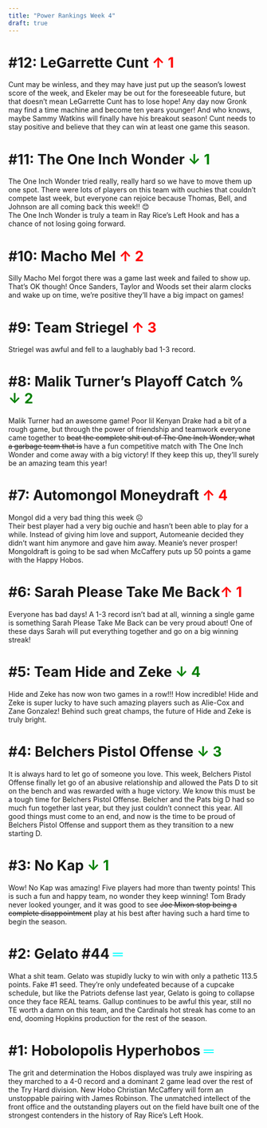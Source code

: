 ```yaml
---
title: "Power Rankings Week 4"
draft: true
---
```


# #12: LeGarrette Cunt <span style="color: red;">↑ 1</span>
Cunt may be winless, and they may have just put up the season’s lowest score of the week, and Ekeler may be out for the foreseeable future, but that doesn’t mean LeGarrette Cunt has to lose hope! Any day now Gronk may find a time machine and become ten years younger! And who knows, maybe Sammy Watkins will finally have his breakout season! Cunt needs to stay positive and believe that they can win at least one game this season. 

# #11: The One Inch Wonder <span style="color: green;">↓ 1</span>
The One Inch Wonder tried really, really hard so we have to move them up one spot. There were lots of players on this team with ouchies that couldn’t compete last week, but everyone can rejoice because Thomas, Bell, and Johnson are all coming back this week!! 😊<br>
The One Inch Wonder is truly a team in Ray Rice’s Left Hook and has a chance of not losing going forward. 

# #10: Macho Mel <span style="color: red;">↑ 2 </span>
Silly Macho Mel forgot there was a game last week and failed to show up. That’s OK though! Once Sanders, Taylor and Woods set their alarm clocks and wake up on time, we’re positive they’ll have a big impact on games!

# #9: Team Striegel <span style="color: red;">↑ 3 </span>
Striegel was awful and fell to a laughably bad 1-3 record. 

# #8: Malik Turner’s Playoff Catch % <span style="color: green;">↓ 2</span>
Malik Turner had an awesome game! Poor lil Kenyan Drake had a bit of a rough game, but through the power of friendship and teamwork everyone came together to <strike>beat the complete shit out of The One Inch Wonder, what a garbage team that is</strike> have a fun competitive match with The One Inch Wonder and come away with a big victory! If they keep this up, they’ll surely be an amazing team this year!

# #7: Automongol Moneydraft <span style="color: red;">↑ 4 </span>
Mongol did a very bad thing this week ☹<br>
Their best player had a very big ouchie and hasn’t been able to play for a while. Instead of giving him love and support, Automeanie decided they didn’t want him anymore and gave him away. Meanie’s never prosper! Mongoldraft is going to be sad when McCaffery puts up 50 points a game with the Happy Hobos. 

# #6: Sarah Please Take Me Back<span style="color: red;">↑ 1 </span>
Everyone has bad days! A 1-3 record isn’t bad at all, winning a single game is something Sarah Please Take Me Back can be very proud about! One of these days Sarah will put everything together and go on a big winning streak! 

# #5: Team Hide and Zeke <span style="color: green;">↓ 4</span>
Hide and Zeke has now won two games in a row!!! How incredible! Hide and Zeke is super lucky to have such amazing players such as Alie-Cox and Zane Gonzalez! Behind such great champs, the future of Hide and Zeke is truly bright. 

# #4: Belchers Pistol Offense <span style="color: green;">↓ 3</span>
It is always hard to let go of someone you love. This week, Belchers Pistol Offense finally let go of an abusive relationship and allowed the Pats D to sit on the bench and was rewarded with a huge victory. We know this must be a tough time for Belchers Pistol Offense. Belcher and the Pats big D had so much fun together last year, but they just couldn’t connect this year. All good things must come to an end, and now is the time to be proud of Belchers Pistol Offense and support them as they transition to a new starting D. 

# #3: No Kap <span style="color: green;">↓ 1</span>
Wow! No Kap was amazing! Five players had more than twenty points! This is such a fun and happy team, no wonder they keep winning! Tom Brady never looked younger, and it was good to see <strike>Joe Mixon stop being a complete disappointment</strike> play at his best after having such a hard time to begin the season. 

# #2: Gelato #44 <span style="color: aqua;">═</span>
What a shit team. Gelato was stupidly lucky to win with only a pathetic 113.5 points. Fake #1 seed. They’re only undefeated because of a cupcake schedule, but like the Patriots defense last year, Gelato is going to collapse once they face REAL teams. Gallup continues to be awful this year, still no TE worth a damn on this team, and the Cardinals hot streak has come to an end, dooming Hopkins production for the rest of the season. 

# #1: Hobolopolis Hyperhobos <span style="color: aqua;">═</span>
The grit and determination the Hobos displayed was truly awe inspiring as they marched to a 4-0 record and a dominant 2 game lead over the rest of the Try Hard division. New Hobo Christian McCaffery will form an unstoppable pairing with James Robinson. The unmatched intellect of the front office and the outstanding players out on the field have built one of the strongest contenders in the history of Ray Rice's Left Hook. 








```r

          
          
```

